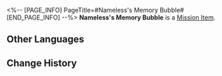 <%-- [PAGE_INFO]
PageTitle=#Nameless's Memory Bubble#
[END_PAGE_INFO] --%>
{{Item Infobox
|id          = 140352
|image       = Item Nameless's Memory Bubble.png
|type        = Mission Item
|invCategory = Missions
|rarity      = 3
|effect      = 
|description = An unusual dream bubble said to contain the dreams of Akivili, a fallen Aeon.
}}
{{Description|''"I'm sorry... I truly am the worst Nameless in the world."''}}
'''Nameless's Memory Bubble''' is a [[Mission Item]].

==Other Languages==
{{Other Languages
|en   = Nameless's Memory Bubble
|zhs  = 无名客的忆泡
|zht  = 無名客的憶泡
|ja   = ナナシビトの憶泡
|ko   = 무명객의 기억 거품
|es   = Burbuja del recuerdo de un Anónimo
|fr   = Bulle mémorielle de Sans Nom
|ru   = Пузырь памяти Безымянного
|th   = ฟองความทรงจำของ "ผู้มาเยือนนิรนาม"
|vi   = Bong Bóng Ký Ức Của Khách Vô Danh
|de   = Erinnerungsblase eines Namenlosen
|id   = Gelembung Memori The Nameless
|pt   = Bolha da Memória do Inominado
}}

==Change History==
{{Change History|2.0}}